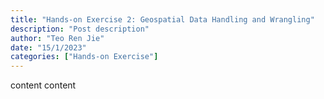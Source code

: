 ```yaml
---
title: "Hands-on Exercise 2: Geospatial Data Handling and Wrangling"
description: "Post description"
author: "Teo Ren Jie"
date: "15/1/2023"
categories: ["Hands-on Exercise"]
---
```


content content
